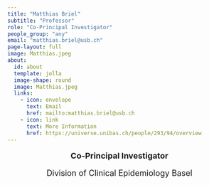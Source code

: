 ```yaml
---
title: "Matthias Briel"
subtitle: "Professor"
role: "Co-Principal Investigator"
people_group: "any"
email: "matthias.briel@usb.ch"
page-layout: full
image: Matthias.jpeg
about: 
  id: about
  template: jolla
  image-shape: round
  image: Matthias.jpeg
  links:
    - icon: envelope
      text: Email
      href: mailto:matthias.briel@usb.ch
    - icon: link
      text: More Information
      href: https://universe.unibas.ch/people/293/94/overview
---
```

<div style="text-align: center;">
  <p style="font-size: 18px; font-weight: bold;">Co-Principal Investigator</p>
  <p style="font-size: 18px;">Division of Clinical Epidemiology Basel</p>
</div>
